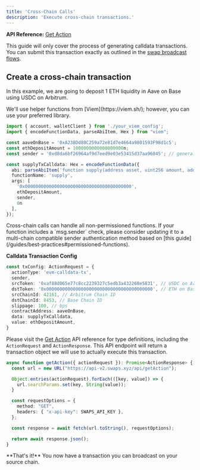 ```yaml
---
title: 'Cross-Chain Calls'
description: 'Execute cross-chain transactions.'
---
```



**API Reference:** [Get Action](/api-reference/get-action#swap)

This guide will only cover the process of generating calldata transactions.  You can submit this transaction exactly as outlined in the [swap broadcast flows](/guides/swap#broadcast-on-evm).

## Create a cross-chain transaction

In this example, we are going to deposit 1 ETH liquidity in Aave on Base using USDC on Arbitrum.

<Steps>
<Step title="Build your destination transaction.">
We'll use helper functions from [Viem](https://viem.sh/); however, you can use your preferred library.

```typescript
import { account, walletClient } from './your_viem_config';
import { encodeFunctionData, parseAbiItem, Hex } from "viem";

const aaveOnBase = '0xA238Dd80C259a72e81d7e4664a9801593F98d1c5';
const ethDepositAmount = 1000000000000000000n;
const sender = '0xd8da6bf26964af9d7eed9e03e53415d37aa96045'; // generally the user's connected wallet address

const supplyTxCalldata: Hex = encodeFunctionData({
  abi: parseAbiItem('function supply(address asset, uint256 amount, address onBehalfOf, uint16 referralCode)'),
  functionName: 'supply',
  args: [
    '0x0000000000000000000000000000000000000000',
    ethDepositAmount,
    sender,
    0n
  ],
});
```
</Step>

<Step title="Configure the transaction request">

<Callout type="warning">
  Cross-chain calls can handle all non-permissioned functions. If your function includes a `msg.sender` check, please consider updating it to a multi-chain compatible sender authentication method based on [this guide](/guides/best-practices#permissioned-functions).
</Callout>

**Calldata Transaction Config**
```typescript
const txConfig: ActionRequest = {
  actionType: 'evm-calldata-tx',
  sender,
  srcToken: '0xaf88d065e77c8cc2239327c5edb3a432268e5831', // USDC on Arbitrum
  dstToken: '0x0000000000000000000000000000000000000000', // ETH on Base
  srcChainId: 42161, // Arbitrum Chain ID
  dstChainId: 8453, // Base Chain ID
  slippage: 100, // bps
  contractAddress: aaveOnBase,
  data: supplyTxCalldata,
  value: ethDepositAmount,
}
```
</Step>

<Step title="Generate the transaction">

Please visit the [Get Action](/api-reference/get-action) API reference for type definitions, including the `ActionRequest` and `ActionResponse`.  This API endpoint will return a transaction object we will use to actually execute this transaction.

```typescript
async function getAction({ actionRequest }): Promise<ActionResponse> {
  const url = new URL("https://api-v2.swaps.xyz/api/getAction");

  Object.entries(actionRequest).forEach(([key, value]) => {
    url.searchParams.set(key, String(value));
  }

  const requestOptions = {
    method: "GET",
    headers: { "x-api-key": SWAPS_API_KEY },
  };

  const response = await fetch(url.toString(), requestOptions);

  return await response.json();
}
```

<Callout type="success">
  **That's it!** You now have a transaction you can broadcast on your source chain.
</Callout>

</Step>
</Steps>